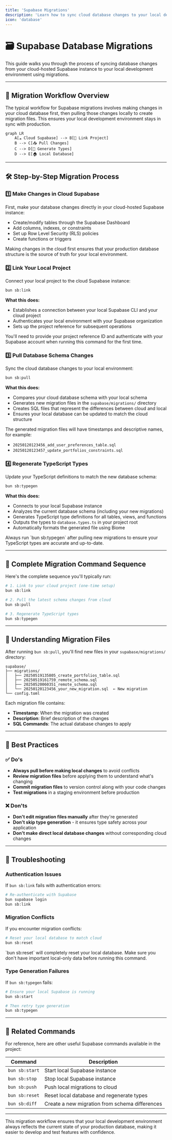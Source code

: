 ```yaml
---
title: 'Supabase Migrations'
description: 'Learn how to sync cloud database changes to your local development environment'
icon: 'database'
---
```


# 🗃️ Supabase Database Migrations

This guide walks you through the process of syncing database changes from your cloud-hosted Supabase instance to your local development environment using migrations.

---

## 🌊 Migration Workflow Overview

The typical workflow for Supabase migrations involves making changes in your cloud database first, then pulling those changes locally to create migration files. This ensures your local development environment stays in sync with production.

```mermaid
graph LR
    A[☁️ Cloud Supabase] --> B[🔗 Link Project]
    B --> C[📥 Pull Changes]
    C --> D[📝 Generate Types]
    D --> E[🏠 Local Database]
```

---

## 🛠️ Step-by-Step Migration Process

### 1️⃣ Make Changes in Cloud Supabase

First, make your database changes directly in your cloud-hosted Supabase instance:

- Create/modify tables through the Supabase Dashboard
- Add columns, indexes, or constraints
- Set up Row Level Security (RLS) policies
- Create functions or triggers

<Tip>
Making changes in the cloud first ensures that your production database structure is the source of truth for your local environment.
</Tip>

### 2️⃣ Link Your Local Project

Connect your local project to the cloud Supabase instance:

```bash
bun sb:link
```

**What this does:**
- Establishes a connection between your local Supabase CLI and your cloud project
- Authenticates your local environment with your Supabase organization
- Sets up the project reference for subsequent operations

<Note>
You'll need to provide your project reference ID and authenticate with your Supabase account when running this command for the first time.
</Note>

### 3️⃣ Pull Database Schema Changes

Sync the cloud database changes to your local environment:

```bash
bun sb:pull
```

**What this does:**
- Compares your cloud database schema with your local schema
- Generates new migration files in the `supabase/migrations/` directory
- Creates SQL files that represent the differences between cloud and local
- Ensures your local database can be updated to match the cloud structure

The generated migration files will have timestamps and descriptive names, for example:
- `20250120123456_add_user_preferences_table.sql`
- `20250120123457_update_portfolios_constraints.sql`

### 4️⃣ Regenerate TypeScript Types

Update your TypeScript definitions to match the new database schema:

```bash
bun sb:typegen
```

**What this does:**
- Connects to your local Supabase instance
- Analyzes the current database schema (including your new migrations)
- Generates TypeScript type definitions for all tables, views, and functions
- Outputs the types to `database.types.ts` in your project root
- Automatically formats the generated file using Biome

<Warning>
Always run `bun sb:typegen` after pulling new migrations to ensure your TypeScript types are accurate and up-to-date.
</Warning>

---

## 🔄 Complete Migration Command Sequence

Here's the complete sequence you'll typically run:

```bash
# 1. Link to your cloud project (one-time setup)
bun sb:link

# 2. Pull the latest schema changes from cloud
bun sb:pull

# 3. Regenerate TypeScript types
bun sb:typegen
```

---

## 📁 Understanding Migration Files

After running `bun sb:pull`, you'll find new files in your `supabase/migrations/` directory:

```
supabase/
├── migrations/
│   ├── 20250519135805_create_portfolios_table.sql
│   ├── 20250519161759_remote_schema.sql
│   ├── 20250520060351_remote_schema.sql
│   └── 20250120123456_your_new_migration.sql  ← New migration
└── config.toml
```

Each migration file contains:
- **Timestamp**: When the migration was created
- **Description**: Brief description of the changes
- **SQL Commands**: The actual database changes to apply

---

## 🎯 Best Practices

### ✅ Do's

- **Always pull before making local changes** to avoid conflicts
- **Review migration files** before applying them to understand what's changing
- **Commit migration files** to version control along with your code changes
- **Test migrations** in a staging environment before production

### ❌ Don'ts

- **Don't edit migration files manually** after they're generated
- **Don't skip type generation** - it ensures type safety across your application
- **Don't make direct local database changes** without corresponding cloud changes

---

## 🚨 Troubleshooting

### Authentication Issues

If `bun sb:link` fails with authentication errors:

```bash
# Re-authenticate with Supabase
bun supabase login
bun sb:link
```

### Migration Conflicts

If you encounter migration conflicts:

```bash
# Reset your local database to match cloud
bun sb:reset
```

<Warning>
`bun sb:reset` will completely reset your local database. Make sure you don't have important local-only data before running this command.
</Warning>

### Type Generation Failures

If `bun sb:typegen` fails:

```bash
# Ensure your local Supabase is running
bun sb:start

# Then retry type generation
bun sb:typegen
```

---

## 🔗 Related Commands

For reference, here are other useful Supabase commands available in the project:

| Command | Description |
|---------|-------------|
| `bun sb:start` | Start local Supabase instance |
| `bun sb:stop` | Stop local Supabase instance |
| `bun sb:push` | Push local migrations to cloud |
| `bun sb:reset` | Reset local database and regenerate types |
| `bun sb:diff` | Create a new migration from schema differences |

---

<Note>
This migration workflow ensures that your local development environment always reflects the current state of your production database, making it easier to develop and test features with confidence.
</Note> 